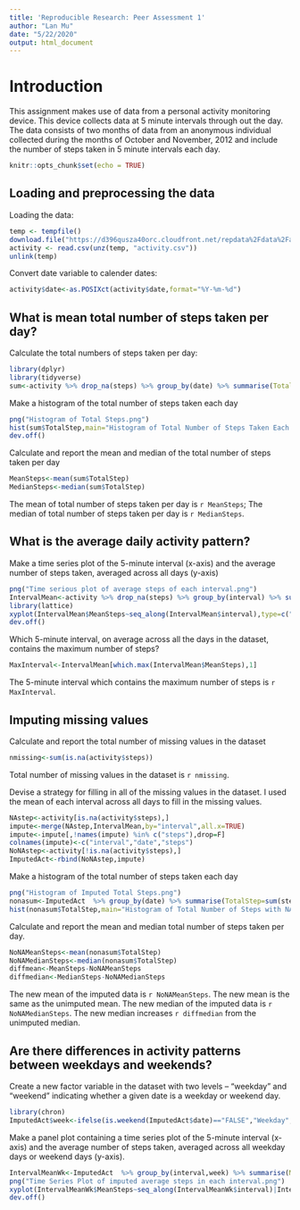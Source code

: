 ```yaml
---
title: 'Reproducible Research: Peer Assessment 1'
author: "Lan Mu"
date: "5/22/2020"
output: html_document
---
```

# Introduction 
This assignment makes use of data from a personal activity monitoring device. This device collects data at 5 minute intervals through out the day. The data consists of two months of data from an anonymous individual collected during the months of October and November, 2012 and include the number of steps taken in 5 minute intervals each day.
```r
knitr::opts_chunk$set(echo = TRUE)
```

## Loading and preprocessing the data
Loading the data:
```r
temp <- tempfile()
download.file("https://d396qusza40orc.cloudfront.net/repdata%2Fdata%2Factivity.zip",temp)
activity <- read.csv(unz(temp, "activity.csv"))
unlink(temp)
```
Convert date variable to calender dates:
```r
activity$date<-as.POSIXct(activity$date,format="%Y-%m-%d")
```

## What is mean total number of steps taken per day?
Calculate the total numbers of steps taken per day:
```r
library(dplyr)
library(tidyverse)
sum<-activity %>% drop_na(steps) %>% group_by(date) %>% summarise(TotalStep=sum(steps))
```
Make a histogram of the total number of steps taken each day
```r
png("Histogram of Total Steps.png")
hist(sum$TotalStep,main="Histogram of Total Number of Steps Taken Each Day",xlab="Total Number of Steps")
dev.off()
```

Calculate and report the mean and median of the total number of steps taken per day
```r
MeanSteps<-mean(sum$TotalStep)
MedianSteps<-median(sum$TotalStep)
```
The mean of total number of steps taken per day is `r MeanSteps`; The median of total number of steps taken per day is `r MedianSteps`.

## What is the average daily activity pattern?
Make a time series plot of the 5-minute interval (x-axis) and the average number of steps taken, averaged across all days (y-axis)
```r
png("Time serious plot of average steps of each interval.png")
IntervalMean<-activity %>% drop_na(steps) %>% group_by(interval) %>% summarise(MeanSteps=mean(steps))
library(lattice)
xyplot(IntervalMean$MeanSteps~seq_along(IntervalMean$interval),type=c("l"),ylab="Average of Steps Taken",xlab="Time Interval",main="Time Series Plot of Interval and Average Steps")
dev.off()
```

Which 5-minute interval, on average across all the days in the dataset, contains the maximum number of steps?
```r
MaxInterval<-IntervalMean[which.max(IntervalMean$MeanSteps),1]
```
The 5-minute interval which contains the maximum number of steps is `r MaxInterval`.

## Imputing missing values
Calculate and report the total number of missing values in the dataset
```r
nmissing<-sum(is.na(activity$steps))
```
Total number of missing values in the dataset is `r nmissing`. 

Devise a strategy for filling in all of the missing values in the dataset. I used 
the mean of each interval across all days to fill in the missing values.
```r
NAstep<-activity[is.na(activity$steps),]
impute<-merge(NAstep,IntervalMean,by="interval",all.x=TRUE)
impute<-impute[,!names(impute) %in% c("steps"),drop=F]
colnames(impute)<-c("interval","date","steps")
NoNAstep<-activity[!is.na(activity$steps),]
ImputedAct<-rbind(NoNAstep,impute)
```
Make a histogram of the total number of steps taken each day
```r
png("Histogram of Imputed Total Steps.png")
nonasum<-ImputedAct  %>% group_by(date) %>% summarise(TotalStep=sum(steps))
hist(nonasum$TotalStep,main="Histogram of Total Number of Steps with NA Filled by Imputation",xlab="Total Number of Steps")
```

Calculate and report the mean and median total number of steps taken per day.
```r
NoNAMeanSteps<-mean(nonasum$TotalStep)
NoNAMedianSteps<-median(nonasum$TotalStep)
diffmean<-MeanSteps-NoNAMeanSteps
diffmedian<-MedianSteps-NoNAMedianSteps
```
The new mean of the imputed data is `r NoNAMeanSteps`. The new mean is the same as the unimputed mean. The new median of the imputed data is `r NoNAMedianSteps`. The new median increases `r diffmedian` from the unimputed median.

## Are there differences in activity patterns between weekdays and weekends?
Create a new factor variable in the dataset with two levels – “weekday” and “weekend” indicating whether a given date is a weekday or weekend day.
```r
library(chron)
ImputedAct$week<-ifelse(is.weekend(ImputedAct$date)=="FALSE","Weekday","Weekend")
```
Make a panel plot containing a time series plot of the 5-minute interval (x-axis) and the average number of steps taken, averaged across all weekday days or weekend days (y-axis).
```r
IntervalMeanWk<-ImputedAct  %>% group_by(interval,week) %>% summarise(MeanSteps=mean(steps))
png("Time Series Plot of imputed average steps in each interval.png")
xyplot(IntervalMeanWk$MeanSteps~seq_along(IntervalMeanWk$interval)|IntervalMeanWk$week,type=c("l"),ylab="Average of Steps Taken",xlab="Time Interval",main="Time Series Plot of Interval and Average Steps by Weekday or Weekend",layout=c(1,2))
dev.off()
```

